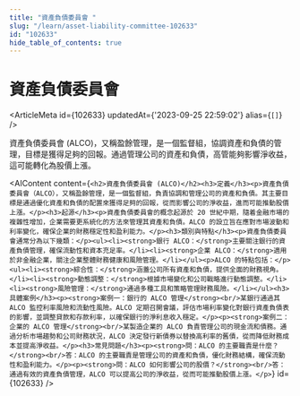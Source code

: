 ```yaml
---
title: "資產負債委員會 "
slug: "/learn/asset-liability-committee-102633"
id: "102633"
hide_table_of_contents: true
---
```



# 資產負債委員會 

<ArticleMeta id={102633} updatedAt={'2023-09-25 22:59:02'} alias={`[]`} />
<div className='border-solid border-b border-t-0 my-4 border-[var(--ifm-color-gray-300)]' />

資產負債委員會 (ALCO)，又稱盈餘管理，是一個監督組，協調資產和負債的管理，目標是獲得足夠的回報。通過管理公司的資產和負債，高管能夠影響淨收益，這可能轉化為股價上漲。

<AIContent content={`<h2>資產負債委員會 (ALCO)</h2><h3>定義</h3><p>資產負債委員會（ALCO），又稱盈餘管理，是一個監督組，負責協調和管理公司的資產和負債。其主要目標是通過優化資產和負債的配置來獲得足夠的回報，從而影響公司的淨收益，進而可能推動股價上漲。</p><h3>起源</h3><p>資產負債委員會的概念起源於 20 世紀中期，隨着金融市場的複雜性增加，企業需要更系統化的方法來管理其資產和負債。ALCO 的設立旨在應對市場波動和利率變化，確保企業的財務穩定性和盈利能力。</p><h3>類別與特點</h3><p>資產負債委員會通常分為以下幾類：</p><ul><li><strong>銀行 ALCO：</strong>主要關注銀行的資產負債管理，確保流動性和資本充足率。</li><li><strong>企業 ALCO：</strong>適用於非金融企業，關注企業整體財務健康和風險管理。</li></ul><p>ALCO 的特點包括：</p><ul><li><strong>綜合性：</strong>涵蓋公司所有資產和負債，提供全面的財務視角。</li><li><strong>動態調整：</strong>根據市場變化和公司戰略進行動態調整。</li><li><strong>風險管理：</strong>通過多種工具和策略管理財務風險。</li></ul><h3>具體案例</h3><p><strong>案例一：銀行的 ALCO 管理</strong><br/>某銀行通過其 ALCO 監控利率風險和流動性風險。ALCO 定期召開會議，評估市場利率變化對銀行資產負債表的影響，並調整貸款和存款利率，以確保銀行的淨利息收入穩定。</p><p><strong>案例二：企業的 ALCO 管理</strong><br/>某製造企業的 ALCO 負責管理公司的現金流和債務。通過分析市場趨勢和公司財務狀況，ALCO 決定發行新債券以替換高利率的舊債，從而降低財務成本並提高淨收益。</p><h3>常見問題</h3><p><strong>問：ALCO 的主要職責是什麼？</strong><br/>答：ALCO 的主要職責是管理公司的資產和負債，優化財務結構，確保流動性和盈利能力。</p><p><strong>問：ALCO 如何影響公司的股價？</strong><br/>答：通過有效的資產負債管理，ALCO 可以提高公司的淨收益，從而可能推動股價上漲。</p>`} id={102633} />
